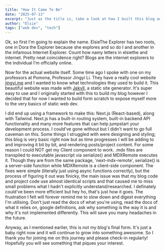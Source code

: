 ```yaml
---
title: "How It Came To Be"
date: "2025-07-13"
excerpt: "Just as the title is, take a look at how I built this blog and the choices I made"
author: "Elsie"
tags: ["web dev", "tech"]
---
```


Ok, so first I'm going to explain the name. ElsieThe Explorer has two roots, one in Dora the Explorer because she explores and so do I and another in the infamous Internet Explorer. Count how namy letters in elsiethe and internet. Pretty neat coincidence right? Blogs are the internet explorers to the individual I'm officially online.

Now for the actual website itself. Some time ago I spoke with one on my professors at Pomona, Professor Jingyi Li. They have a really cool website [jingyi.me](https://jingyi.me) and I wanted to know what technologies they used to build it. This beautiful website was made with [Jekyll](https://jekyllrb.com), a static site generator. It's super easy to use and I originally started with this to build my blog however I decided that for now I wanted to build form scratch to expose myself more to the very basics of static web dev.

I did end up using a framework to make this: Next.js (React-based), along with Tailwind. Next.js has a built-in routing system, built-in backend API functionality and many more features that can help jumpstart your development process. I could've gone without but I didn't want to go full caveman on this. Some things I struggled with were designing and styling; this blog is very basic right now but as time progresses I will be adding to and improving it bit by bit, and rendering posts/project content. For some reason I could NOT get my Client component to work. .mdx files are transpiled to executable javascript via serialize() and MDXRemote executes it. Though they are from the same package, 'next-mdx-remote', serialize() is a server-side function while MDXRemote is a client-side component. The fixes were simple (literally just using async functions correctly), but the process of figuring it out was finicky, the main issue was that my blog code and project code use almost identical scripts and that caused me to miss small problems what I hadn't explicitly understand/researched. I definately could've been more efficient but hey ho, that's just how it goes. The frustration I felt will forever remind me to slow down and digest everything I'm utilising. Don't just read the docs of what you're using, read the docs of what it relies on, google definitions, ask why something is the way it is and why it's not implemented differently. This will save you many headaches in the future.

Anyway, as I mentioned earlier, this is not my blog's final form. It's just a baby right now and it will continue to grow into something awesome. So I thank you for joining me on this journey and please check-in regularly! Hopefully you will see something that piques your interest.